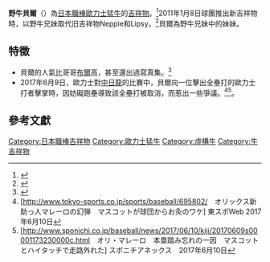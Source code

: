 {{noteTA
|1=zh-hans:野牛贝尔; zh-hant:野牛貝爾; zh-tw:猛牛貝爾
}}
{{Infobox baseball player
|name          = バファローベル / Buffalo BELL
|team          = 歐力士野牛
|position      = 吉祥物
|number        = 222
|bats          = 不明
|throws        = 不明
|birth_place   = 不明
|debutdate     = 4月12日
|debutyear     = 2011年
|debutteam     = 歐力士野牛
|teams=<nowiki></nowiki> 
*[[歐力士野牛|歐力士野牛]]（2011年－）
|awards=<nowiki></nowiki>
}}
'''野牛貝爾'''（{{jpn|j=バファローベル|hg=|rm=Buffalo BELL|f=y}}）為[[日本職棒|日本職棒]][[歐力士猛牛|歐力士猛牛]]的[[吉祥物|吉祥物]]。<ref>{{cite news |author= |title= 歐力士猛牛兄妹搶人氣　軟銀哈利鷹家族超龐大|newspaper= [[ETtoday運動雲|ETtoday運動雲]]|date= 2018-02-15|url= https://sports.ettoday.net/news/1114906 |accessdate=2020-10-02}}</ref>2011年1月8日球團推出新吉祥物時，以野牛兄妹取代旧吉祥物Neppie和Lipsy，<ref>{{cite news|author1=|title=日本職棒 12 球團吉祥物～★☆|url=https://news.gamme.com.tw/225415|accessdate=2020-09-08|agency=|date=2011-12-07|language=zh|archive-date=2016-10-07|archive-url=https://web.archive.org/web/20161007150307/http://news.gamme.com.tw/225415|dead-url=no}}</ref>貝爾為野牛兄妹中的妹妹。

== 特徵 ==
* 貝爾的人氣比哥哥[[猛牛布爾|布爾]]高，甚至還出過寫真集。<ref>{{cite news|author1=|title=[三次元] 歐力士猛牛新吉祥物"貝爾"|url=http://funin4.blogspot.com/2011/10/blog-post_10.html|accessdate=2020-09-08|agency=|date=2011-10-10|language=zh}}</ref>
* 2017年6月9日，歐力士對[[中日龍|中日龍]]的比賽中，貝爾向一位擊出全壘打的歐力士打者擊掌時，因妨礙跑壘導致該全壘打被取消，而惹出一些爭議。<ref>[http://www.tokyo-sports.co.jp/sports/baseball/695802/　オリックス新助っ人マレーロの幻弾　マスコットが球団からお灸のワケ] {{Wayback|url=http://www.tokyo-sports.co.jp/sports/baseball/695802/ |date=20170610062654 }}東スポWeb 2017年6月10日</ref><ref>[http://www.sponichi.co.jp/baseball/news/2017/06/10/kiji/20170609s00001173230000c.html　オリ・マレーロ　本塁踏み忘れの一因　マスコットとハイタッチで走路外れた] {{Wayback|url=http://www.sponichi.co.jp/baseball/news/2017/06/10/kiji/20170609s00001173230000c.html |date=20210215024343 }}スポニチアネックス　2017年6月10日</ref>。

== 參考文獻 ==
{{reflist}}

{{DEFAULTSORT:Buffalo BELL}}
[[Category:日本職棒吉祥物|Category:日本職棒吉祥物]]
[[Category:歐力士猛牛|Category:歐力士猛牛]]
[[Category:虛構牛|Category:虛構牛]]
[[Category:牛吉祥物|Category:牛吉祥物]]
{{日本職棒吉祥物}}